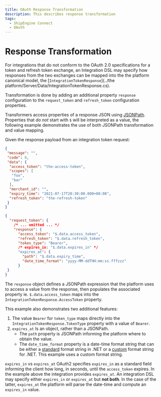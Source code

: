 ```yaml
---
title: OAuth Response Transformation
description: This describes response transformation
tags:
  - ShipEngine Connect
  - OAuth
---
```


# Response Transformation

For integrations that do not conform to the OAuth 2.0 specifications for
a token and refresh token exchange, an Integration DSL may specify how responses
from the two exchanges can be mapped into the the platform canonical model, the
[`IntegrationTokenResponse`](../the platform/Server/Data/IntegrationTokenResponse.cs).

Transformation is done by adding an additional property `response`
configuration to the `request_token` and `refresh_token` configuration
properties.

Transformers access properties of a response JSON using
[JSONPath](https://jsonpath.com/). Properties that _do not_ start with `$` will
be interpreted as a value, the following example demonstrates the use of both
JSONPath transformation and value mapping.

Given the response payload from an integration token request:

``` JSON
{
 "message": "",
 "code": 0,
 "data": {
  "access_token": "the-access-token",
  "scopes": [
   "foo",
   "bar"
  ],
  "merchant_id": "",
  "expiry_time": "2021-07-17T20:30:00.000+00:00",
  "refresh_token": "the-refresh-token"
 }
}
```

``` JSON
{
  "request_token": {
    /* ... omitted ... */
    "response": {      
      "access_token": "$.data.access_token",
      "refresh_token": "$.data.refresh_token",
      "token_type": "Bearer",
      /* expires_in: "$.data.expires_in" */
      "expires_at": {
        "path": "$.data.expiry_time",
        "date_time_format": "yyyy-MM-ddTHH:mm:ss.fffzzz"
      }
 }
}
```

The `response` object defines a JSONPath expression that the platform
uses to access a value from the response, then populates the associated property
ie. `$.data.access_token` maps into the `IntegrationTokenResponse.AccessToken`
property.

This example also demonstrates two additional features:

1. The value `Bearer` for `token_type` maps directly into the
`IntegrationTokenResponse.TokenType` property with a value of `Bearer`.
1. `expires_at` Is an object, rather than a JSONPath.
    * The `path` property is JSONPath informing the platform where to obtain the
    value.
    * The `date_time_format` property is a date-time format string that can be
    either a [standard](https://docs.microsoft.com/en-us/dotnet/standard/base-types/standard-date-and-time-format-strings) format string in .NET or a
    [custom](https://docs.microsoft.com/en-us/dotnet/standard/base-types/custom-date-and-time-format-strings) format string for .NET. This example
    uses a custom format string.

`expires_in` vs `expires_at` OAuth2 specifies `expires_in` as a standard
field informing the client how long, in seconds, until the `access_token`
expires. In the example above the integration provides `expires_at`. An integration
DSL may specify either `expires_in` or `expires_at` but **not both**. In the case 
of the latter, `expires_at` the platform will parse the date-time and compute an
`expires_in` value.
<Pager
  prev="../index.mdx" prevTitle="OAuth Configuration"
/>
